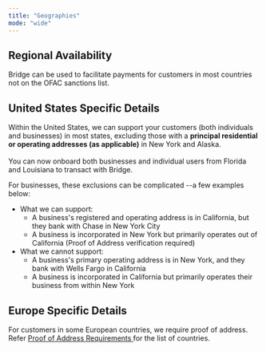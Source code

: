 ```yaml
---
title: "Geographies"
mode: "wide"
---
```


## Regional Availability

Bridge can be used to facilitate payments for customers in most countries not on the OFAC sanctions list.

## United States Specific Details

Within the United States, we can support your customers (both individuals and businesses) in most states, excluding those with a **principal residential or operating addresses (as applicable)** in New York and Alaska.\
\
You can now onboard both businesses and individual users from Florida and Louisiana to transact with Bridge.

For businesses, these exclusions can be complicated --a  few examples below:

- What we can support:
  - A business's registered and operating address is in California, but they bank with Chase in New York City
  - A business is incorporated in New York but primarily operates out of California (Proof of Address verification required)
- What we cannot support:
  - A business's primary operating address is in New York, and they bank with Wells Fargo in California
  - A business is incorporated in California but primarily operates their business from within New York

## Europe Specific Details

For customers in some European countries, we require proof of address. Refer [<u>Proof of Address Requirements</u>](/compliance/compliance/poa)<u> </u>for the list of countries.